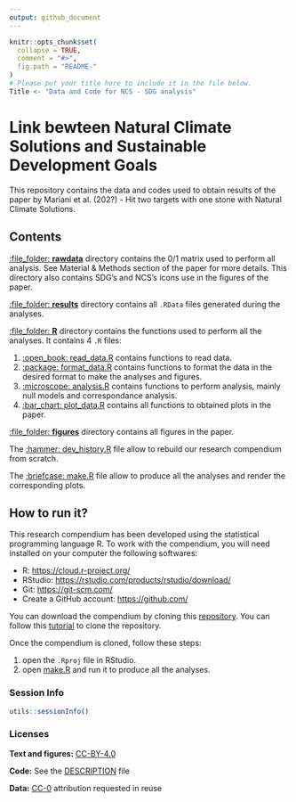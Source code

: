 ```yaml
---
output: github_document
---
```


<!-- README.md is generated from README.Rmd. Please edit that file -->

```r
knitr::opts_chunk$set(
  collapse = TRUE,
  comment = "#>",
  fig.path = "README-"
)
# Please put your title here to include it in the file below.
Title <- "Data and Code for NCS - SDG analysis"
```

# Link bewteen Natural Climate Solutions and Sustainable Development Goals

This repository contains the data and codes used to obtain results of the paper by Mariani et al. (202?) - Hit two targets with one stone with Natural Climate Solutions.

## Contents

[:file_folder: **rawdata**](rawdata/) directory contains the 0/1 matrix used to perform all analysis. See Material & Methods section of the paper for more details. This directory also contains SDG's and NCS's icons use in the figures of the paper. 

[:file_folder: **results**](results/) directory contains all `.RData` files generated during the analyses.

[:file_folder: **R**](R/) directory contains the functions used to perform all the analyses. It contains 4 `.R` files:

1. [:open_book: read_data.R](R/read_data.R) contains functions to read data. 
2. [:package: format_data.R](R/format_data.R) contains functions to format the data in the desired format to make the analyses and figures.
3. [:microscope: analysis.R](R/analysis.R) contains functions to perform analysis, mainly null models and correspondance analysis. 
4. [:bar_chart: plot_data.R](R/plot_data.R) contains all functions to obtained plots in the paper.

[:file_folder: **figures**](figures/) directory contains all figures in the paper.

The [:hammer: dev_history.R](dev_history.R) file allow to rebuild our research compendium from scratch.

The [:briefcase: make.R](make.R) file allow to produce all the analyses and render the corresponding plots.

## How to run it?

This research compendium has been developed using the statistical programming language R. To work with the compendium, you will need installed on your computer the following softwares:

* R: [https://cloud.r-project.org/](https://cloud.r-project.org/) 
* RStudio: [https://rstudio.com/products/rstudio/download/](https://rstudio.com/products/rstudio/download/)
* Git: [https://git-scm.com/](https://git-scm.com/)
* Create a GitHub account: [https://github.com/](https://github.com/)

You can download the compendium by cloning this [repository](https://github.com/GaelMariani/NCSSDGproj). You can follow this [tutorial](https://docs.github.com/en/free-pro-team@latest/github/creating-cloning-and-archiving-repositories/cloning-a-repository) to clone the repository. <br>

Once the compendium is cloned, follow these steps:

  1. open the `.Rproj` file in RStudio.
  2. open [make.R](make.R) and run it to produce all the analyses.
  
  
### Session Info
```r
utils::sessionInfo()
```

  
### Licenses
**Text and figures:**  [CC-BY-4.0](http://creativecommons.org/licenses/by/4.0/)

**Code:** See the [DESCRIPTION](DESCRIPTION) file

**Data:** [CC-0](http://creativecommons.org/publicdomain/zero/1.0/) attribution requested in reuse


